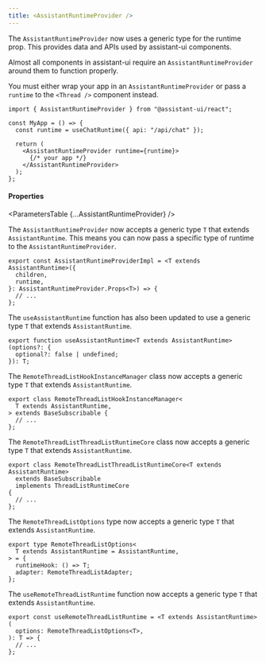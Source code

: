 ```yaml
---
title: <AssistantRuntimeProvider />
---
```



The `AssistantRuntimeProvider` now uses a generic type for the runtime prop. This provides data and APIs used by assistant-ui components.

Almost all components in assistant-ui require an `AssistantRuntimeProvider` around them to function properly.

You must either wrap your app in an `AssistantRuntimeProvider` or pass a `runtime` to the `<Thread />` component instead.

```tsx {1, 8, 10}
import { AssistantRuntimeProvider } from "@assistant-ui/react";

const MyApp = () => {
  const runtime = useChatRuntime({ api: "/api/chat" });

  return (
    <AssistantRuntimeProvider runtime={runtime}>
      {/* your app */}
    </AssistantRuntimeProvider>
  );
};
```

#### Properties

<ParametersTable {...AssistantRuntimeProvider} />

The `AssistantRuntimeProvider` now accepts a generic type `T` that extends `AssistantRuntime`. This means you can now pass a specific type of runtime to the `AssistantRuntimeProvider`.

```tsx
export const AssistantRuntimeProviderImpl = <T extends AssistantRuntime>({
  children,
  runtime,
}: AssistantRuntimeProvider.Props<T>) => {
  // ...
};
```

The `useAssistantRuntime` function has also been updated to use a generic type `T` that extends `AssistantRuntime`.

```tsx
export function useAssistantRuntime<T extends AssistantRuntime>(options?: {
  optional?: false | undefined;
}): T;
```

The `RemoteThreadListHookInstanceManager` class now accepts a generic type `T` that extends `AssistantRuntime`.

```tsx
export class RemoteThreadListHookInstanceManager<
  T extends AssistantRuntime,
> extends BaseSubscribable {
  // ...
};
```

The `RemoteThreadListThreadListRuntimeCore` class now accepts a generic type `T` that extends `AssistantRuntime`.

```tsx
export class RemoteThreadListThreadListRuntimeCore<T extends AssistantRuntime>
  extends BaseSubscribable
  implements ThreadListRuntimeCore
{
  // ...
};
```

The `RemoteThreadListOptions` type now accepts a generic type `T` that extends `AssistantRuntime`.

```tsx
export type RemoteThreadListOptions<
  T extends AssistantRuntime = AssistantRuntime,
> = {
  runtimeHook: () => T;
  adapter: RemoteThreadListAdapter;
};
```

The `useRemoteThreadListRuntime` function now accepts a generic type `T` that extends `AssistantRuntime`.

```tsx
export const useRemoteThreadListRuntime = <T extends AssistantRuntime>(
  options: RemoteThreadListOptions<T>,
): T => {
  // ...
};
```